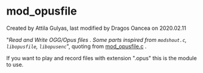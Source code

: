 
# mod_opusfile 

 Created by  Attila Gulyas, last modified by  Dragos Oancea on 2020.02.11

"_Read and Write OGG/Opus files . Some parts inspired from `modshout.c`, `libopusfile`, `libopusenc`_", quoting from [mod\_opusfile.c](https://github.com/signalwire/freeswitch/blob/master/src/mod/formats/mod%5Fopusfile/mod%5Fopusfile.c) . 

If you want to play and record files with extension ".opus" this is the module to use. 


